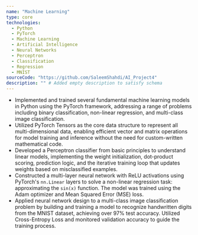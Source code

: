 ```yaml
---
name: "Machine Learning"
type: core
technologies:
  - Python
  - PyTorch
  - Machine Learning
  - Artificial Intelligence
  - Neural Networks
  - Perceptron
  - Classification
  - Regression
  - MNIST
sourceCode: "https://github.com/SaleemShahdi/AI_Project4"
description: "" # Added empty description to satisfy schema
---
```

- Implemented and trained several fundamental machine learning models in Python using the PyTorch framework, addressing a range of problems including binary classification, non-linear regression, and multi-class image classification.
- Utilized PyTorch Tensors as the core data structure to represent all multi-dimensional data, enabling efficient vector and matrix operations for model training and inference without the need for custom-written mathematical code.
- Developed a Perceptron classifier from basic principles to understand linear models, implementing the weight initialization, dot-product scoring, prediction logic, and the iterative training loop that updates weights based on misclassified examples.
- Constructed a multi-layer neural network with ReLU activations using PyTorch's `nn.Linear` layers to solve a non-linear regression task: approximating the `sin(x)` function. The model was trained using the Adam optimizer and Mean Squared Error (MSE) loss.
- Applied neural network design to a multi-class image classification problem by building and training a model to recognize handwritten digits from the MNIST dataset, achieving over 97% test accuracy. Utilized Cross-Entropy Loss and monitored validation accuracy to guide the training process.